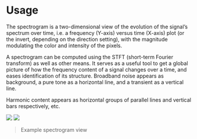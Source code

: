 # Usage
The spectrogram is a two-dimensional view of the evolution of the signal's spectrum over time, i.e. a frequency (Y-axis) versus time (X-axis) plot (or the invert, depending on the direction setting), with the magnitude modulating the color and intensity of the pixels.

A spectrogram can be computed using the STFT (short-term Fourier transform) as well as other means.
It serves as a useful tool to get a global picture of how the frequency content of a signal changes over a time, and eases identification of its structure.
Broadband noise appears as background, a pure tone as a horizontal line, and a transient as a vertical line.

Harmonic content appears as horizontal groups of parallel lines and vertical bars respectively, etc.

![](https://media.githubusercontent.com/media/FLUX-SE/doc_images/main/Analyzer/Spectrogram/Main.png)
![](https://media.githubusercontent.com/media/FLUX-SE/doc_images/main/Analyzer/Spectrogram/Main2.png)

> Example spectrogram view

<!-- ALLVERSIONS-->

